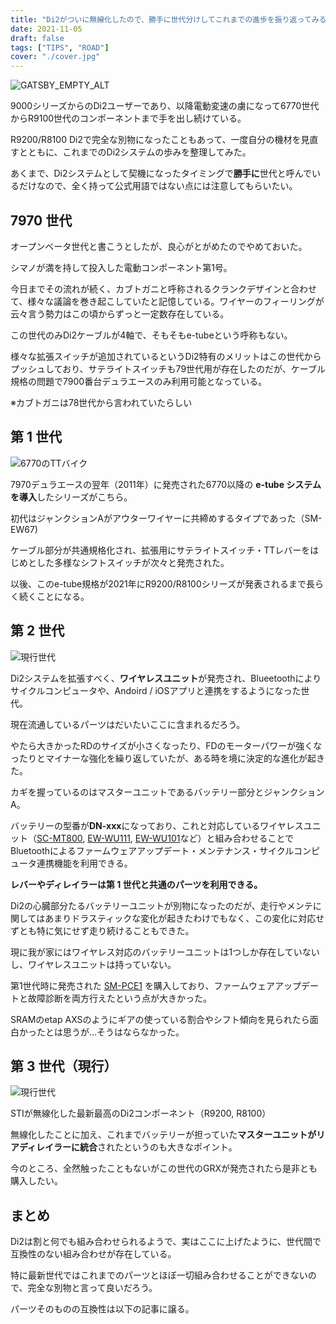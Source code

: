 ```yaml
---
title: "Di2がついに無線化したので、勝手に世代分けしてこれまでの進歩を振り返ってみる"
date: 2021-11-05
draft: false
tags: ["TIPS", "ROAD"]
cover: "./cover.jpg"
---
```


![GATSBY_EMPTY_ALT](./cover.jpg)

9000シリーズからのDi2ユーザーであり、以降電動変速の虜になって6770世代からR9100世代のコンポーネントまで手を出し続けている。

R9200/R8100 Di2で完全な別物になったこともあって、一度自分の機材を見直すとともに、これまでのDi2システムの歩みを整理してみた。

あくまで、Di2システムとして契機になったタイミングで**勝手に**世代と呼んでいるだけなので、全く持って公式用語ではない点には注意してもらいたい。

## 7970 世代

オープンベータ世代と書こうとしたが、良心がとがめたのでやめておいた。

シマノが満を持して投入した電動コンポーネント第1号。

今日までその流れが続く、カブトガニと呼称されるクランクデザインと合わせて、様々な議論を巻き起こしていたと記憶している。ワイヤーのフィーリングが云々言う勢力はこの頃からずっと一定数存在している。

この世代のみDi2ケーブルが4軸で、そもそもe-tubeという呼称もない。

様々な拡張スイッチが追加されているというDi2特有のメリットはこの世代からプッシュしており、サテライトスイッチも79世代用が存在したのだが、ケーブル規格の問題で7900番台デュラエースのみ利用可能となっている。

※カブトガニは78世代から言われていたらしい

<LinkBox url="https://store.shopping.yahoo.co.jp/cycleparadise/cps-2109298007-pa-037660173.html" linkurl="https://ck.jp.ap.valuecommerce.com/servlet/referral?sid=3171302&pid=887657037&vc_url=https%3A%2F%2Fstore.shopping.yahoo.co.jp%2Fcycleparadise%2Fcps-2109298007-pa-037660173.html" />

<div data-vc_mylinkbox_id="887480782"></div>

## 第 1 世代

![6770のTTバイク](./1stgen.jpg)

7970デュラエースの翌年（2011年）に発売された6770以降の **e-tube システムを導入**したシリーズがこちら。

初代はジャンクションAがアウターワイヤーに共締めするタイプであった（SM-EW67)

ケーブル部分が共通規格化され、拡張用にサテライトスイッチ・TTレバーをはじめとした多様なシフトスイッチが次々と発売された。

以後、このe-tube規格が2021年にR9200/R8100シリーズが発表されるまで長らく続くことになる。

## 第 2 世代

![現行世代](./2ndgen.jpg)

Di2システムを拡張すべく、**ワイヤレスユニット**が発売され、Blueetoothによりサイクルコンピュータや、Andoird / iOSアプリと連携をするようになった世代。

現在流通しているパーツはだいたいここに含まれるだろう。

やたら大きかったRDのサイズが小さくなったり、FDのモーターパワーが強くなったりとマイナーな強化を繰り返していたが、ある時を境に決定的な進化が起きた。

カギを握っているのはマスターユニットであるバッテリー部分とジャンクションA。

バッテリーの型番が**DN-xxx**になっており、これと対応しているワイヤレスユニット（[SC-MT800](https://paypaymall.yahoo.co.jp/store/qbei/item/pi-542102/), [EW-WU111](https://amzn.to/3CQlqab), [EW-WU101](https://paypaymall.yahoo.co.jp/store/crowngears/item/4524667853978)など）と組み合わせることでBluetoothによるファームウェアアップデート・メンテナンス・サイクルコンピュータ連携機能を利用できる。

<LinkBox url="https://www.amazon.co.jp/dp/B076J6DZ1M/" isAmazonLink />

**レバーやディレイラーは第 1 世代と共通のパーツを利用できる。**

Di2の心臓部分たるバッテリーユニットが別物になったのだが、走行やメンテに関してはあまりドラスティックな変化が起きたわけでもなく、この変化に対応せずとも特に気にせず走り続けることもできた。

現に我が家にはワイヤレス対応のバッテリーユニットは1つしか存在していないし、ワイヤレスユニットは持っていない。

第1世代時に発売された [SM-PCE1](https://bike.shimano.com/ja-JP/product/component/duraace-r9150-di2/SM-PCE1.html) を購入しており、ファームウェアアップデートと故障診断を両方行えたという点が大きかった。

SRAMのetap AXSのようにギアの使っている割合やシフト傾向を見られたら面白かったとは思うが…そうはならなかった。

<LinkBox url="https://bike.shimano.com/ja-JP/product/component/duraace-r9150-di2/SM-PCE1.html" linkurl="https://ck.jp.ap.valuecommerce.com/servlet/referral?sid=3171302&pid=887657037&vc_url=https%3A%2F%2Fstore.shopping.yahoo.co.jp%2Fmekaanikko%2Fr9200.html" />

## 第 3 世代（現行）

![現行世代](./3rdgen.webp)

STIが無線化した最新最高のDi2コンポーネント（R9200, R8100）

無線化したことに加え、これまでバッテリーが担っていた**マスターユニットがリアディレイラーに統合**されたというのも大きなポイント。

今のところ、全然触ったこともないがこの世代のGRXが発売されたら是非とも購入したい。

<LinkBox url="https://store.shopping.yahoo.co.jp/mekaanikko/r9200.html" />

<div data-vc_mylinkbox_id="887480710"></div>

## まとめ

Di2は割と何でも組み合わせられるようで、実はここに上げたように、世代間で互換性のない組み合わせが存在している。

特に最新世代ではこれまでのパーツとほぼ一切組み合わせることができないので、完全な別物と言って良いだろう。

パーツそのものの互換性は以下の記事に譲る。

<LinkBox url="https://skmzlog.com/shimano-di2-compatibility/" />
